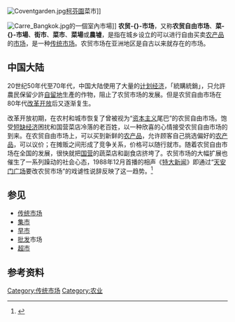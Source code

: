 {{NOT|菜市口}}
{{TA|1=zh-cn:农贸市场;zh-tw:菜市場;}}
[[File:Coventgarden.jpg|thumb]][[柯芬園|柯芬園]]菜市]]

[[File:Carre_Bangkok.jpg|thumb]]的一個室內市場]]
'''农贸-{}-市场'''，又称'''农贸自由市场'''、'''菜-{}-市場'''、'''街市'''、'''菜市'''、'''菜場'''或'''農墟'''，是指在城乡设立的可以进行自由买卖[[农产品|农产品]]的[[市场|市场]]，是一种[[传统市场|传统市场]]。农贸市场在亚洲地区是自古以来就存在的市场。

==中国大陆==
20世纪50年代至70年代，中国大陆使用了大量的[[计划经济|计划经济]]，「統購統銷」，只允許農民保留少許[[自留地|自留地]]生產的作物，阻止了农贸市场的发展。但是农贸自由市场在80年代[[改革开放|改革开放]]后又逐渐复生。 

改革开放初期，在农村和城市恢复了曾被视为“[[资本主义|资本主义]]尾巴”的农贸自由市场。饱受[[经济短缺|短缺经济]]困扰和国营菜店冷落的老百姓，以一种欣喜的心情接受农贸自由市场的到来。在农贸自由市场上，可以买到新鲜的[[农产品|农产品]]，允许顾客自己挑选偏好的[[农产品|农产品]]，可以议价；在摊贩之间形成了竞争关系，价格可以随行就市。随着农贸自由市场在全国的发展，很快就把[[国营|国营]]的蔬菜店和副食店挤垮了。农贸市场的大幅扩展也催生了一系列躁动的社会心态，1988年12月首播的相声《[[特大新闻|特大新闻]]》即通过“[[天安门广场|天安门广场]]要改农贸市场”的戏谑性说辞反映了这一趋势。<ref>{{cite web|url=http://cul.qq.com/a/20131018/012413.htm|title=梁左《笑忘书》：窥探自由创作根基 寻求文化复兴景况|publisher=腾讯文化|date=2013-10-18|accessdate=2015-02-21|deadurl=yes|archiveurl=https://web.archive.org/web/20150221111708/http://cul.qq.com/a/20131018/012413.htm|archivedate=2015-02-21}}</ref>

==参见==
* [[传统市场|传统市场]]
* [[集市|集市]]
* [[早市|早市]]
* [[批发|批发]]市场
* [[超市|超市]]

==参考资料==
{{Reflist|2}}

{{市场}}

[[Category:传统市场|Category:传统市场]]
[[Category:农业|Category:农业]]